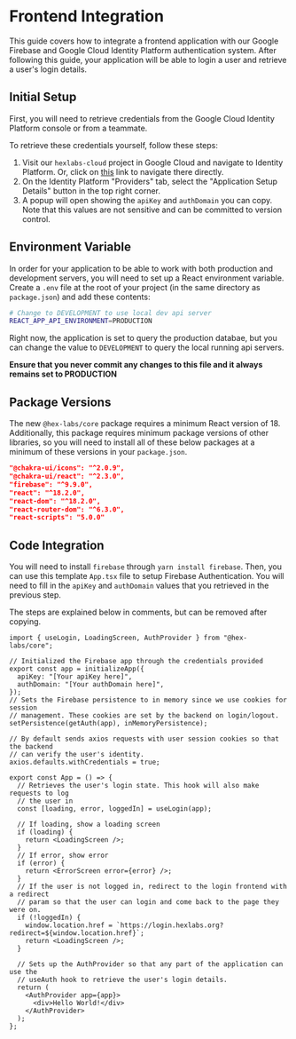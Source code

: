 <Meta title="Frontend Integration" />

# Frontend Integration

This guide covers how to integrate a frontend application with our Google Firebase
and Google Cloud Identity Platform authentication system. After following this guide,
your application will be able to login a user and retrieve a user's login details.

## Initial Setup

First, you will need to retrieve credentials from the Google Cloud Identity
Platform console or from a teammate.

To retrieve these credentials yourself, follow these steps:

1. Visit our `hexlabs-cloud` project in Google Cloud and navigate to Identity Platform.
   Or, click on [this](https://console.cloud.google.com/customer-identity/providers?authuser=1&project=hexlabs-cloud)
   link to navigate there directly.
2. On the Identity Platform "Providers" tab, select the "Application Setup Details"
   button in the top right corner.
3. A popup will open showing the `apiKey` and `authDomain` you can copy. Note that
   this values are not sensitive and can be committed to version control.

## Environment Variable

In order for your application to be able to work with both production and development
servers, you will need to set up a React environment variable. Create a `.env` file at
the root of your project (in the same directory as `package.json`) and add these contents:

```bash
# Change to DEVELOPMENT to use local dev api server
REACT_APP_API_ENVIRONMENT=PRODUCTION
```

Right now, the application is set to query the production databae, but you can change the
value to `DEVELOPMENT` to query the local running api servers.

**Ensure that you never commit any changes to this file and it always remains set to PRODUCTION**

## Package Versions

The new `@hex-labs/core` package requires a minimum React version of 18. Additionally, this package
requires minimum package versions of other libraries, so you will need to install all of these
below packages at a minimum of these versions in your `package.json`.

```json
"@chakra-ui/icons": "^2.0.9",
"@chakra-ui/react": "^2.3.0",
"firebase": "^9.9.0",
"react": "^18.2.0",
"react-dom": "^18.2.0",
"react-router-dom": "^6.3.0",
"react-scripts": "5.0.0"
```

## Code Integration

You will need to install `firebase` through `yarn install firebase`. Then,
you can use this template `App.tsx` file to setup Firebase Authentication. You will
need to fill in the `apiKey` and `authDomain` values that you retrieved in the
previous step.

The steps are explained below in comments, but can be removed after copying.

```tsx
import { useLogin, LoadingScreen, AuthProvider } from "@hex-labs/core";

// Initialized the Firebase app through the credentials provided
export const app = initializeApp({
  apiKey: "[Your apiKey here]",
  authDomain: "[Your authDomain here]",
});
// Sets the Firebase persistence to in memory since we use cookies for session
// management. These cookies are set by the backend on login/logout.
setPersistence(getAuth(app), inMemoryPersistence);

// By default sends axios requests with user session cookies so that the backend
// can verify the user's identity.
axios.defaults.withCredentials = true;

export const App = () => {
  // Retrieves the user's login state. This hook will also make requests to log
  // the user in
  const [loading, error, loggedIn] = useLogin(app);

  // If loading, show a loading screen
  if (loading) {
    return <LoadingScreen />;
  }
  // If error, show error
  if (error) {
    return <ErrorScreen error={error} />;
  }
  // If the user is not logged in, redirect to the login frontend with a redirect
  // param so that the user can login and come back to the page they were on.
  if (!loggedIn) {
    window.location.href = `https://login.hexlabs.org?redirect=${window.location.href}`;
    return <LoadingScreen />;
  }

  // Sets up the AuthProvider so that any part of the application can use the
  // useAuth hook to retrieve the user's login details.
  return (
    <AuthProvider app={app}>
      <div>Hello World!</div>
    </AuthProvider>
  );
};
```
